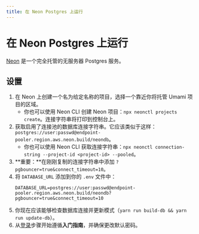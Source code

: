 ```yaml
---
title: 在 Neon Postgres 上运行
---
```


# 在 Neon Postgres 上运行

[Neon](https://neon.tech/) 是一个完全托管的无服务器 Postgres 服务。

## 设置

1. 在 Neon 上创建一个名为给定名称的项目，选择一个靠近你将托管 Umami 项目的区域。
   - 你也可以使用 Neon CLI 创建 Neon 项目：`npx neonctl projects create`。连接字符串将打印到控制台上。
2. 获取启用了连接池的数据库连接字符串。它应该类似于这样：`postgres://user:passwd@endpoint-pooler.region.aws.neon.build/neondb`。
   - 你也可以使用 Neon CLI 获取连接字符串：`npx neonctl connection-string --project-id <project-id> --pooled`。
3. **重要：**在刚刚复制的连接字符串中添加 `?pgbouncer=true&connect_timeout=10`。
4. 将 `DATABASE_URL` 添加到你的 `.env` 文件中：
   ```text
   DATABASE_URL=postgres://user:passwd@endpoint-pooler.region.aws.neon.build/neondb?pgbouncer=true&connect_timeout=10
   ```
5. 你现在应该能够检查数据库连接并更新模式（`yarn run build-db && yarn run update-db`）。
6. 从[登录](/docs/login)步骤开始遵循**入门指南**，并确保更改默认密码。
